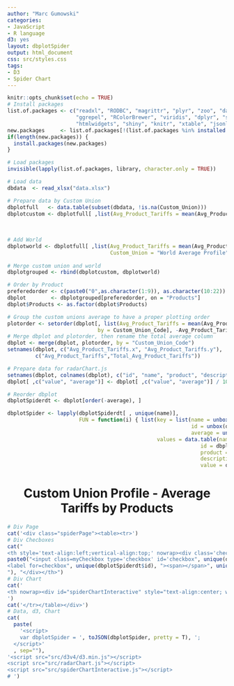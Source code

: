 ```yaml
---
author: "Marc Gumowski"
categories:
- JavaScript
- R language
d3: yes
layout: dbplotSpider
output: html_document
css: src/styles.css
tags:
- D3
- Spider Chart
---
```


```r
knitr::opts_chunk$set(echo = TRUE)
# Install packages
list.of.packages <- c("readxl", "RODBC", "magrittr", "plyr", "zoo", "data.table", "extrafont", "maps", "ggplot2", 
                      "ggrepel", "RColorBrewer", "viridis", "dplyr", "sp", "circlize", "gridSVG", "ggiraph",
                      "htmlwidgets", "shiny", "knitr", "xtable", "jsonlite")
new.packages     <- list.of.packages[!(list.of.packages %in% installed.packages()[ ,"Package"])]
if(length(new.packages)) {
  install.packages(new.packages)
}

# Load packages
invisible(lapply(list.of.packages, library, character.only = TRUE))

# Load data                         
dbdata  <- read_xlsx("data.xlsx")

# Prepare data by Custom Union
dbplotfull   <- data.table(subset(dbdata, !is.na(Custom_Union)))
dbplotcustom <- dbplotfull[ ,list(Avg_Product_Tariffs = mean(Avg_Product_Tariffs)), by = list(Custom_Union, 
                                                                                               Custom_Union_Code,
                                                                                               Products, 
                                                                                               Product_Description)]
# Add World
dbplotworld <- dbplotfull[ ,list(Avg_Product_Tariffs = mean(Avg_Product_Tariffs),
                                 Custom_Union = "World Average Profile", Custom_Union_Code = "World"), by = list(Products, 
                                                                                               Product_Description)]
# Merge custom union and world
dbplotgrouped <- rbind(dbplotcustom, dbplotworld)

# Order by Product
preferedorder <- c(paste0("0",as.character(1:9)), as.character(10:22))
dbplot        <- dbplotgrouped[preferedorder, on = "Products"]
dbplot$Products <- as.factor(dbplot$Products)

# Group the custom unions average to have a proper plotting order
plotorder <- setorder(dbplot[, list(Avg_Product_Tariffs = mean(Avg_Product_Tariffs)), 
                             by = Custom_Union_Code], -Avg_Product_Tariffs)
# Merge dbplot and plotorder, then rename the total average column
dbplot <- merge(dbplot, plotorder, by = "Custom_Union_Code")
setnames(dbplot, c("Avg_Product_Tariffs.x", "Avg_Product_Tariffs.y"),
         c("Avg_Product_Tariffs","Total_Avg_Product_Tariffs"))

# Prepare data for radarChart.js
setnames(dbplot, colnames(dbplot), c("id", "name", "product", "description", "value", "average"))
dbplot[ ,c("value", "average")] <- dbplot[ ,c("value", "average")] / 100 

# Reorder dbplot
dbplotSpiderdt <- dbplot[order(-average), ]

dbplotSpider <- lapply(dbplotSpiderdt[ , unique(name)], 
                       FUN = function(i) { list(key = list(name = unbox(dbplotSpiderdt[name == i, unique(name)]),
                                                           id = unbox(dbplotSpiderdt[name == i, unique(id)]),
                                                           average = unbox(dbplotSpiderdt[name == i, unique(average)])), 
                                                values = data.table(name = dbplotSpiderdt[name == i, name], 
                                                              id = dbplotSpiderdt[name == i, id], 
                                                              product = dbplotSpiderdt[name == i, product],
                                                              description = dbplotSpiderdt[name == i, description],
                                                              value = dbplotSpiderdt[name == i, value]))})

```

<!-- HTML -->
<head><title> Spider Chart </title></head>
<body>
<center><h1>Custom Union Profile - Average Tariffs by Products</h1></center>

```r

# Div Page
cat('<div class="spiderPage"><table><tr>')
# Div Checboxes
cat("
<th style='text-align:left;vertical-align:top;' nowrap><div class='checkboxes'>", 
paste0("<input class=myCheckbox type='checkbox' id='checkbox", unique(dbplotSpiderdt$id), "' checked>
<label for=checkbox", unique(dbplotSpiderdt$id), "><span></span>", unique(dbplotSpiderdt$id), " </label></br>
"), "</div></th>")
# Div Chart
cat('
<th nowrap><div id="spiderChartInteractive" style="text-align:center; width:100%"></div></th>
')
cat('</tr></table></div>')
# Data, d3, Chart
cat(
  paste(
    '<script>
    var dbplotSpider = ', toJSON(dbplotSpider, pretty = T), ';
  </script>'
  , sep=""),
'<script src="src/d3v4/d3.min.js"></script>
<script src="src/radarChart.js"></script>
<script src="src/spiderChartInteractive.js"></script>
# ')

```
</body></html>
